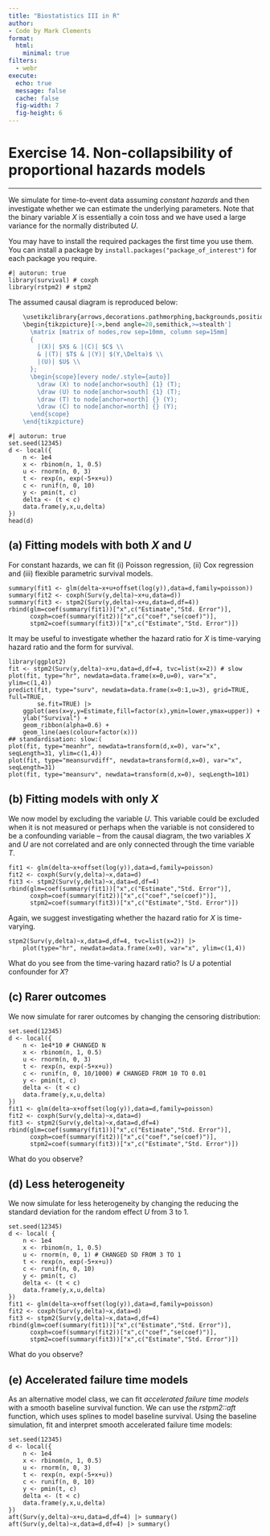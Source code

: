 ```yaml
---
title: "Biostatistics III in R"
author:
- Code by Mark Clements
format:
  html:
    minimal: true
filters:
  - webr
execute:
  echo: true
  message: false
  cache: false
  fig-width: 7
  fig-height: 6
---
```



# Exercise 14. Non-collapsibility of proportional hazards models #

-----------

We simulate for time-to-event data assuming _constant hazards_ and then investigate whether we can estimate the underlying parameters. Note that the binary variable $X$ is essentially a coin toss and we have used a large variance for the normally distributed $U$. 

You may have to install the required packages the first time you use them. You can install a package by `install.packages("package_of_interest")` for each package you require.

```webr-r
#| autorun: true
library(survival) # coxph
library(rstpm2) # stpm2
```

The assumed causal diagram is reproduced below: 

```r
    \usetikzlibrary{arrows,decorations.pathmorphing,backgrounds,positioning,fit,petri,matrix}
    \begin{tikzpicture}[->,bend angle=20,semithick,>=stealth']
      \matrix [matrix of nodes,row sep=10mm, column sep=15mm]
      {
        |(X)| $X$ & |(C)| $C$ \\
        & |(T)| $T$ & |(Y)| $(Y,\Delta)$ \\
        |(U)| $U$ \\
      };
      \begin{scope}[every node/.style={auto}]
        \draw (X) to node[anchor=south] {1} (T);
        \draw (U) to node[anchor=south] {1} (T);
        \draw (T) to node[anchor=north] {} (Y);
        \draw (C) to node[anchor=north] {} (Y);
      \end{scope}
    \end{tikzpicture}
```

<!-- We can also use `dagitty` to graph the causal diagram (if this is available): -->
<!-- ```{webr-r} -->
<!-- if (requireNamespace("dagitty")) { -->
<!--     g1 <- dagitty::dagitty( "dag { -->
<!--     X -> T -> \"(Y,Delta)\" -->
<!--     U -> T -->
<!--     C -> \"(Y,Delta)\" -->
<!-- }") -->
<!--     plot(graphLayout(g1)) -->
<!-- } -->
<!-- ``` -->


```webr-r
#| autorun: true
set.seed(12345)
d <- local({
    n <- 1e4
    x <- rbinom(n, 1, 0.5)
    u <- rnorm(n, 0, 3)
    t <- rexp(n, exp(-5+x+u))
    c <- runif(n, 0, 10)
    y <- pmin(t, c)
    delta <- (t < c)
    data.frame(y,x,u,delta)
})
head(d)
```

## (a) Fitting models with both $X$ and $U$ ## 

For constant hazards, we can fit (i) Poisson regression, (ii) Cox regression and (iii) flexible parametric survival models. 

```webr-r
summary(fit1 <- glm(delta~x+u+offset(log(y)),data=d,family=poisson))
summary(fit2 <- coxph(Surv(y,delta)~x+u,data=d))
summary(fit3 <- stpm2(Surv(y,delta)~x+u,data=d,df=4))
rbind(glm=coef(summary(fit1))["x",c("Estimate","Std. Error")],
      coxph=coef(summary(fit2))["x",c("coef","se(coef)")],
      stpm2=coef(summary(fit3))["x",c("Estimate","Std. Error")])
```

It may be useful to investigate whether the hazard ratio for $X$ is time-varying hazard ratio and the form for survival.

```webr-r
library(ggplot2)
fit <- stpm2(Surv(y,delta)~x+u,data=d,df=4, tvc=list(x=2)) # slow
plot(fit, type="hr", newdata=data.frame(x=0,u=0), var="x", ylim=c(1,4))
predict(fit, type="surv", newdata=data.frame(x=0:1,u=3), grid=TRUE, full=TRUE,
        se.fit=TRUE) |>
    ggplot(aes(x=y,y=Estimate,fill=factor(x),ymin=lower,ymax=upper)) +
    ylab("Survival") +
    geom_ribbon(alpha=0.6) +
    geom_line(aes(colour=factor(x)))
## standardisation: slow:(
plot(fit, type="meanhr", newdata=transform(d,x=0), var="x", seqLength=31, ylim=c(1,4))
plot(fit, type="meansurvdiff", newdata=transform(d,x=0), var="x", seqLength=31)
plot(fit, type="meansurv", newdata=transform(d,x=0), seqLength=101)
```

## (b) Fitting models with only $X$ ## 

We now model by excluding the variable $U$. This variable could be excluded when it is not measured or perhaps when the variable is not considered to be a confounding variable -- from the causal diagram, the two variables $X$ and $U$ are not correlated and are only connected through the time variable $T$.

```webr-r
fit1 <- glm(delta~x+offset(log(y)),data=d,family=poisson)
fit2 <- coxph(Surv(y,delta)~x,data=d)
fit3 <- stpm2(Surv(y,delta)~x,data=d,df=4)
rbind(glm=coef(summary(fit1))["x",c("Estimate","Std. Error")],
      coxph=coef(summary(fit2))["x",c("coef","se(coef)")],
      stpm2=coef(summary(fit3))["x",c("Estimate","Std. Error")])
```

Again, we suggest investigating whether the hazard ratio for $X$ is time-varying.

```webr-r
stpm2(Surv(y,delta)~x,data=d,df=4, tvc=list(x=2)) |>
    plot(type="hr", newdata=data.frame(x=0), var="x", ylim=c(1,4))
```

What do you see from the time-varing hazard ratio? Is $U$ a potential confounder for $X$?



## (c) Rarer outcomes ## 

We now simulate for rarer outcomes by changing the censoring distribution:

```webr-r
set.seed(12345)
d <- local({
    n <- 1e4*10 # CHANGED N
    x <- rbinom(n, 1, 0.5)
    u <- rnorm(n, 0, 3)
    t <- rexp(n, exp(-5+x+u))
    c <- runif(n, 0, 10/1000) # CHANGED FROM 10 TO 0.01
    y <- pmin(t, c)
    delta <- (t < c)
    data.frame(y,x,u,delta)
})
fit1 <- glm(delta~x+offset(log(y)),data=d,family=poisson)
fit2 <- coxph(Surv(y,delta)~x,data=d)
fit3 <- stpm2(Surv(y,delta)~x,data=d,df=4)
rbind(glm=coef(summary(fit1))["x",c("Estimate","Std. Error")],
      coxph=coef(summary(fit2))["x",c("coef","se(coef)")],
      stpm2=coef(summary(fit3))["x",c("Estimate","Std. Error")])
```

What do you observe?


## (d) Less heterogeneity ## 

We now simulate for less heterogeneity by changing the reducing the standard deviation for the random effect $U$ from 3 to 1. 

```webr-r
set.seed(12345)
d <- local( {
    n <- 1e4
    x <- rbinom(n, 1, 0.5)
    u <- rnorm(n, 0, 1) # CHANGED SD FROM 3 TO 1
    t <- rexp(n, exp(-5+x+u))
    c <- runif(n, 0, 10) 
    y <- pmin(t, c)
    delta <- (t < c)
    data.frame(y,x,u,delta)
})
fit1 <- glm(delta~x+offset(log(y)),data=d,family=poisson)
fit2 <- coxph(Surv(y,delta)~x,data=d)
fit3 <- stpm2(Surv(y,delta)~x,data=d,df=4)
rbind(glm=coef(summary(fit1))["x",c("Estimate","Std. Error")],
      coxph=coef(summary(fit2))["x",c("coef","se(coef)")],
      stpm2=coef(summary(fit3))["x",c("Estimate","Std. Error")])
```

What do you observe?


## (e) Accelerated failure time models ##

As an alternative model class, we can fit _accelerated failure time models_ with a smooth baseline survival function. We can use the *rstpm2::aft* function, which uses splines to model baseline survival. Using the baseline simulation, fit and interpret smooth accelerated failure time models:

```webr-r
set.seed(12345)
d <- local({
    n <- 1e4
    x <- rbinom(n, 1, 0.5)
    u <- rnorm(n, 0, 3)
    t <- rexp(n, exp(-5+x+u))
    c <- runif(n, 0, 10)
    y <- pmin(t, c)
    delta <- (t < c)
    data.frame(y,x,u,delta)
})
aft(Surv(y,delta)~x+u,data=d,df=4) |> summary()
aft(Surv(y,delta)~x,data=d,df=4) |> summary()
```
